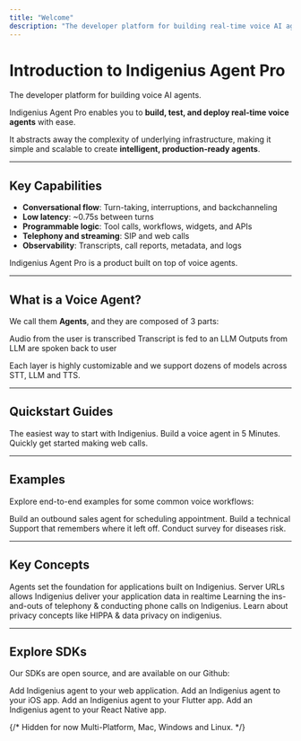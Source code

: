 ```yaml
---
title: "Welcome"
description: "The developer platform for building real-time voice AI agents"
---
```


# Introduction to Indigenius Agent Pro

The developer platform for building voice AI agents.

Indigenius Agent Pro enables you to **build, test, and deploy real-time voice agents** with ease.

It abstracts away the complexity of underlying infrastructure, making it simple and scalable to create **intelligent, production-ready agents**.

---

## Key Capabilities

- **Conversational flow**: Turn-taking, interruptions, and backchanneling
- **Low latency**: ~0.75s between turns
- **Programmable logic**: Tool calls, workflows, widgets, and APIs
- **Telephony and streaming**: SIP and web calls
- **Observability**: Transcripts, call reports, metadata, and logs

Indigenius Agent Pro is a product built on top of voice agents.

---

## What is a Voice Agent?

We call them **Agents**, and they are composed of 3 parts:

<CardGroup cols={2}>
  <Card title="Speech-To-Text (STT)" icon="microphone" iconType="solid" color="#F79320" iconSize={40}>
    Audio from the user is transcribed
  </Card>

  <Card title="Large-Language-Model (LLM)" icon="brain" iconType="solid" color="#F79320" iconSize={40}>
    Transcript is fed to an LLM
  </Card>

  <Card title="Text-To-Speech (TTS)" icon="volume-up" iconType="solid" color="#F79320" iconSize={40}>
    Outputs from LLM are spoken back to user
  </Card>
</CardGroup>

Each layer is highly customizable and we support dozens of models across STT, LLM and TTS.

---

## Quickstart Guides

<CardGroup cols={2}>
  <Card title="No-code Quickstart" icon="bolt" iconType="solid" color="#F79320" iconSize={40}>
    The easiest way to start with Indigenius. Build a voice agent in 5 Minutes.
  </Card>

  <Card title="Web Quickstarts" icon="globe" iconType="solid" color="#F79320" iconSize={40}>
    Quickly get started making web calls.
  </Card>
</CardGroup>

---

## Examples  

Explore end-to-end examples for some common voice workflows:

<CardGroup cols={2}>
  <Card title="Inbound Calls" icon="phone" iconType="solid" color="#F79320" iconSize={40}>
    Build an outbound sales agent for scheduling appointment.
  </Card>

  <Card title="Outbound Calls" icon="phone-volume" iconType="solid" color="#F79320" iconSize={40}>
    Build a technical Support that remembers where it left off.
  </Card>

  <Card title="Diseases Survey" icon="notes-medical" iconType="solid" color="#F79320" iconSize={40}>
    Conduct survey for diseases risk.
  </Card>
</CardGroup>

---

## Key Concepts

<CardGroup cols={2}>
  <Card title="Agents" icon="robot" iconType="solid" color="#F79320" iconSize={40}>
    Agents set the foundation for applications built on Indigenius.
  </Card>

  <Card title="Server URLs" icon="server" iconType="solid" color="#F79320" iconSize={40}>
    Server URLs allows Indigenius deliver your application data in realtime
  </Card>

  <Card title="Phone Calling" icon="phone-alt" iconType="solid" color="#F79320" iconSize={40}>
    Learning the ins-and-outs of telephony & conducting phone calls on Indigenius.
  </Card>

  <Card title="Privacy" icon="shield-alt" iconType="solid" color="#F79320" iconSize={40}>
    Learn about privacy concepts like HIPPA & data privacy on indigenius.
  </Card>
</CardGroup>

---

## Explore SDKs

Our SDKs are open source, and are available on our Github:

<CardGroup cols={2}>
  <Card title="Indigenius Web" icon="code" iconType="solid" color="#F79320" iconSize={40}>
    Add Indigenius agent to your web application.
  </Card>

  <Card title="Indigenius iOS" icon="apple" iconType="brands" color="#F79320" iconSize={40}>
    Add an Indigenius agent to your iOS app.
  </Card>

  <Card title="Indigenius Flutter" icon="mobile-alt" iconType="solid" color="#F79320" iconSize={40}>
    Add an Indigenius agent to your Flutter app.
  </Card>

  <Card title="Indigenius React Native" icon="react" iconType="brands" color="#F79320" iconSize={40}>
    Add an Indigenius agent to your React Native app.
  </Card>

  {/* Hidden for now
  <Card title="Indigenius Python" icon="python" iconType="brands" color="#F79320" iconSize={40}>
    Multi-Platform, Mac, Windows and Linux.
  </Card>
  */}
</CardGroup>
